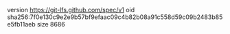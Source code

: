 version https://git-lfs.github.com/spec/v1
oid sha256:7f0e130c9e2e9b57bf9efaac09c4b82b08a91c558d59c09b2483b85e5fb11aeb
size 8686
